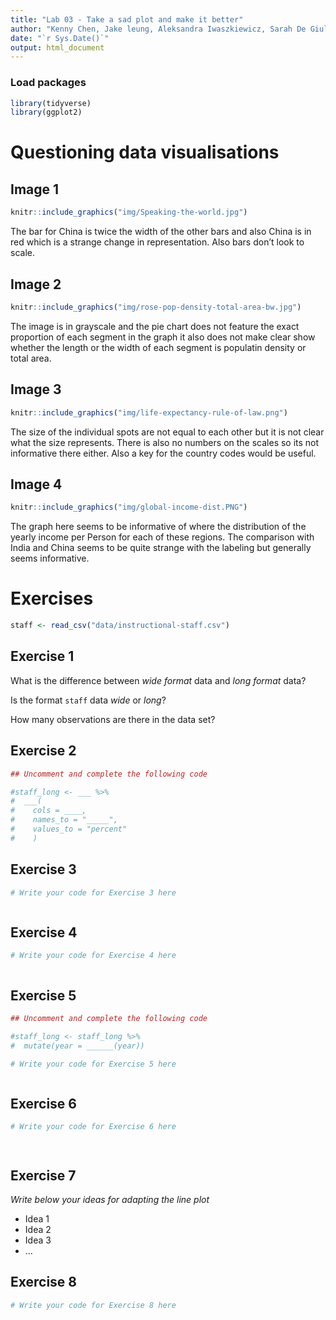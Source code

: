 ```yaml
---
title: "Lab 03 - Take a sad plot and make it better"
author: "Kenny Chen, Jake leung, Aleksandra Iwaszkiewicz, Sarah De Giuli - Team Name"
date: "`r Sys.Date()`"
output: html_document
---
```


### Load packages

```r
library(tidyverse)
library(ggplot2)
```


# Questioning data visualisations

## Image 1

```r
knitr::include_graphics("img/Speaking-the-world.jpg")
```

The bar for China is twice the width of the other bars and also China is in red which is a strange change in representation. Also bars don't look to scale.





## Image 2

```r
knitr::include_graphics("img/rose-pop-density-total-area-bw.jpg")
```

The image is in grayscale and the pie chart does not feature the exact proportion of each segment in the graph it also does not make clear show whether the length or the width of each segment is populatin density or total area.




## Image 3

```r
knitr::include_graphics("img/life-expectancy-rule-of-law.png")
```

The size of the individual spots are not equal to each other but it is not clear what the size represents. There is also no numbers on the scales so its not informative there either. Also a key for the country codes would be useful.




## Image 4

```r
knitr::include_graphics("img/global-income-dist.PNG")
```

The graph here seems to be informative of where the distribution of the yearly income per Person for each of these regions. The comparison with India and China seems to be quite strange with the labeling but generally seems informative.



# Exercises

```r
staff <- read_csv("data/instructional-staff.csv")
```


## Exercise 1

What is the difference between *wide format* data and *long format* data?


Is the format `staff` data *wide* or *long*?


How many observations are there in the data set?




## Exercise 2

```r
## Uncomment and complete the following code

#staff_long <- ___ %>%
#  ___(
#    cols = ____, 
#    names_to = "_____",
#    values_to = "percent"
#    )

```


## Exercise 3

```r
# Write your code for Exercise 3 here



```

## Exercise 4

```r
# Write your code for Exercise 4 here



```

## Exercise 5

```r
## Uncomment and complete the following code

#staff_long <- staff_long %>%
#  mutate(year = ______(year))
```


```r
# Write your code for Exercise 5 here



```

## Exercise 6

```r
# Write your code for Exercise 6 here




```

## Exercise 7

_Write below your ideas for adapting the line plot_

* Idea 1
* Idea 2
* Idea 3
* ...


## Exercise 8

```r
# Write your code for Exercise 8 here



```

